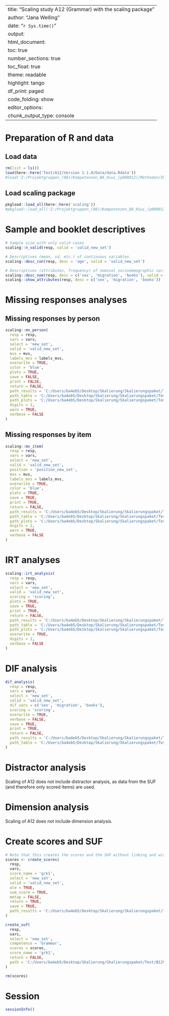 
---
title: "Scaling study A12 (Grammar) with the scaling package"
author: "Jana Welling"
date: "`r Sys.time()`"
output:
    html_document:
    toc: true
number_sections: true
toc_float: true
theme: readable
highlight: tango
df_print: paged
code_folding: show
editor_options: 
  chunk_output_type: console
---

# Preparation of R and data

## Load data

```{r load-data, warning = FALSE, message = FALSE, comment = NA, results = 'hide'}
rm(list = ls())
load(here::here('Test/A12/Version 1.1.0/Data/data.Rdata'))
#load('Z:/Projektgruppen_(08)/Kompetenzen_BA_Hiwi_(p000012)/Methoden/Skalierung/Skalierungspaket/Test/A12/Version 1.1.0/Data/data.Rdata')
```

## Load scaling package

```{r load-scaling-package, eval = FALSE}
pkgload::load_all(here::here('scaling'))
#pkgload::load_all('Z:/Projektgruppen_(08)/Kompetenzen_BA_Hiwi_(p000012)/Methoden/Skalierung/Skalierungspaket/scaling')
```


# Sample and booklet descriptives

```{r descriptives}
# Sample size with only valid cases
scaling::n_valid(resp, valid = 'valid_new_set')

# Descriptives (mean, sd, etc.) of continuous variables
scaling::desc_con(resp, desc = 'age', valid = 'valid_new_set')

# Descriptives (attributes, frequency) of nominal sociodemographic variables
scaling::desc_nom(resp, desc = c('sex', 'migration', 'books'), valid = 'valid_new_set')
scaling::show_attributes(resp, desc = c('sex', 'migration', 'books'))
```


# Missing responses analyses

## Missing responses by person

```{r missing responses by person}
scaling::mv_person(
  resp = resp,
  vars = vars,
  select = 'new_set',
  valid = 'valid_new_set',
  mvs = mvs,
  labels_mvs = labels_mvs,
  overwrite = TRUE,
  color = 'blue',
  plots = TRUE,
  save = FALSE,
  print = FALSE,
  return = FALSE,
  path_results = 'C:/Users/ba4eb5/Desktop/Skalierung/Skalierungspaket/Test/A12/Version 1.1.0/Results',
  path_table = 'C:/Users/ba4eb5/Desktop/Skalierung/Skalierungspaket/Test/A12/Version 1.1.0/Tables',
  path_plots = 'C:/Users/ba4eb5/Desktop/Skalierung/Skalierungspaket/Test/A12/Version 1.1.0/Plots/Missing_Responses/by_person',
  digits = 2,
  warn = TRUE,
  verbose = FALSE
)
```

## Missing responses by item

```{r missing responses by item}
scaling::mv_item(
  resp = resp,
  vars = vars,
  select = 'new_set',
  valid = 'valid_new_set',
  position = 'position_new_set',
  mvs = mvs,
  labels_mvs = labels_mvs,
  overwrite = TRUE,
  color = 'blue',
  plots = TRUE,
  save = TRUE,
  print = TRUE,
  return = FALSE,
  path_results = 'C:/Users/ba4eb5/Desktop/Skalierung/Skalierungspaket/Test/A12/Version 1.1.0/Results',
  path_table = 'C:/Users/ba4eb5/Desktop/Skalierung/Skalierungspaket/Test/A12/Version 1.1.0/Tables',
  path_plots = 'C:/Users/ba4eb5/Desktop/Skalierung/Skalierungspaket/Test/A12/Version 1.1.0/Plots/Missing_Responses/by_item',
  digits = 2,
  warn = TRUE,
  verbose = FALSE
)
```


# IRT analyses

```{r IRT analysis with dichotomous items}
scaling::irt_analysis(
  resp = resp,
  vars = vars,
  select = 'new_set',
  valid = 'valid_new_set',
  scoring = 'scoring',
  plots = TRUE,
  save = TRUE,
  print = TRUE,
  return = FALSE,
  path_results = 'C:/Users/ba4eb5/Desktop/Skalierung/Skalierungspaket/Test/A12/Version 1.1.0/Results',
  path_table = 'C:/Users/ba4eb5/Desktop/Skalierung/Skalierungspaket/Test/A12/Version 1.1.0/Tables',
  path_plots = 'C:/Users/ba4eb5/Desktop/Skalierung/Skalierungspaket/Test/A12/Version 1.1.0/Plots',
  overwrite = TRUE,
  digits = 2,
  verbose = FALSE
)
```


# DIF analysis

```{r dif analysis for Rasch}
dif_analysis(
  resp = resp,
  vars = vars,
  select = 'new_set',
  valid = 'valid_new_set',
  dif_vars = c('sex', 'migration', 'books'),
  scoring = 'scoring',
  overwrite = TRUE,
  verbose = FALSE,
  save = TRUE,
  print = TRUE,
  return = FALSE,
  path_results = 'C:/Users/ba4eb5/Desktop/Skalierung/Skalierungspaket/Test/A12/Version 1.1.0/Results',
  path_table = 'C:/Users/ba4eb5/Desktop/Skalierung/Skalierungspaket/Test/A12/Version 1.1.0/Tables'
)
```


# Distractor analysis

Scaling of A12 does not include distractor analysis, as data from the SUF (and therefore only scored items) are used.


# Dimension analysis

Scaling of A12 does not include dimension analysis.


# Create scores and SUF

```{r suf}
# Note that this creates the scores and the SUF without linking and without rotation, only for testing purposes
scores <- create_scores(
  resp,
  vars,
  score_name = 'grk1',
  select = 'new_set',
  valid = 'valid_new_set',
  wle = TRUE,
  sum_score = TRUE,
  metap = FALSE,
  return = TRUE,
  save = TRUE,
  path_results = 'C:/Users/ba4eb5/Desktop/Skalierung/Skalierungspaket/Test/A12/Version 1.1.0/Results'
)

create_suf(
  resp,
  vars,
  select = 'new_set',
  competence = 'Grammar',
  scores = scores,
  score_name = 'grk1',
  return = FALSE,
  path = 'C:/Users/ba4eb5/Desktop/Skalierung/Skalierungspaket/Test/B129/Version 1.1.0/SUF'
)

rm(scores)
```


# Session

```{r session-info}
sessionInfo()
```
